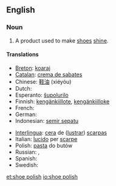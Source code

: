 ==English==

===Noun===
{{en-noun|sg=[[shoe]] [[polish]]|es}}

# A product used to make [[shoe]]s [[shine]].

====Translations====
{{trans-top|product used to make shoes shine}}
* [[Breton]]: [[koaraj]] {{m}}
* [[Catalan]]: [[crema de sabates]] {{f}}
* Chinese: [[鞋油]] (xiéyóu)
* Dutch: {{t-|nl|schoensmeer|n}}
* Esperanto: [[ŝupolurilo]]
* Finnish: [[kengänkiillote]], [[kengänkiilloke]]
* French: {{t+|fr|cirage|m}}
* German: {{t-|de|Schuhcreme|f}}
* Indonesian: [[semir sepatu]]
{{trans-mid}}
* [[Interlingua]]: [[cera]] de ([[lustrar]]) [[scarpa]]s
* Italian: [[lucido]] per [[scarpe]]
* Polish: [[pasta#Polish|pasta]] do butów
* Russian: {{t+|ru|вакса|f|tr=váksa}}, {{t-|ru|крем для обуви|m|tr=krem dlja óbuvi}}
* Spanish: {{t+|es|betún|m}}
* Swedish: {{t|sv|skokräm|c}}
{{trans-bottom}}

[[et:shoe polish]]
[[io:shoe polish]]